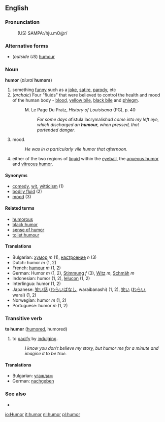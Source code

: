 {{wikipedia}}
==English==

===Pronunciation===
:(US) SAMPA:/hju.mO@r/

===Alternative forms===
*(''outside US'') [[humour]]<!-- what about canada? not sure which they use -->

===Noun===
'''humor''' (''plural'' '''humors''')

# something [[funny]] such as a [[joke]], [[satire]], [[parody]], etc
# (''archaic'') Four "fluids" that were believed to control the health and mood of the human body - [[blood]], [[yellow bile]], [[black bile]] and [[phlegm]].
#:M. Le Page Du Pratz, ''History of Louisisana'' (PG), p. 40
#:: ''For some days a ''fistula lacrymalis'' had come into my left eye, which discharged an '''humour''', when pressed, that portended danger.''
# mood.
#: ''He was in a particularly vile humor that afternoon.''
# either of the two regions of [[liquid]] within the [[eyeball]], the [[aqueous humor]] and [[vitreous humor]].

====Synonyms====
*[[comedy]], [[wit]], [[witticism]] (1)
*[[bodily fluid]] (2)
*[[mood]] (3)

====Related terms====
*[[humorous]]
*[[black humor]]
*[[sense of humor]]
*[[toilet humour]]

====Translations====
*Bulgarian: [[хумор]] ''m'' (1), [[настроение]] ''n'' (3)
*Dutch: humor ''m'' (1, 2)
*French: [[humour]] ''m'' (1, 2)
*German: Humor ''m'' (1, 2), [[Stimmung]] ''f'' (3), [[Witz]] ''m'', [[Schmäh]] ''m''
*Indonesian: humor (1, 2), [[lelucon]] (1, 2)
*Interlingua: humor (1, 2)
*Japanese: [[笑い話]] ([[わらいばなし]], waraibanashi) (1, 2), [[笑い]] ([[わらい]], warai) (1, 2)
*Norwegian: humor ''m'' (1, 2)
*Portuguese: humor ''m'' (1, 2)

===Transitive verb===
'''to humor''' ([[humored]], humored)

# to [[pacify]] by [[indulge|indulging]].
#: ''I know you don't believe my story, but humor me for a minute and imagine it to be true.''

====Translations====
*Bulgarian: [[угаждам]]
*German: [[nachgeben]]

===See also===
*

[[io:Humor]]
[[it:humor]]
[[nl:humor]]
[[pl:humor]]